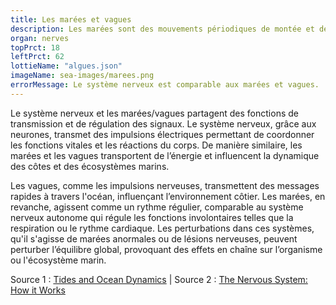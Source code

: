 ---
title: Les marées et vagues
description: Les marées sont des mouvements périodiques de montée et de descente du niveau de la mer causés principalement par l'attraction gravitationnelle de la Lune et du Soleil. Les vagues, quant à elles, sont des oscillations de la surface de l’eau générées par le vent ou des forces externes comme les séismes.
organ: nerves
topPrct: 18
leftPrct: 62
lottieName: "algues.json"
imageName: sea-images/marees.png
errorMessage: Le système nerveux est comparable aux marées et vagues.
---
Le système nerveux et les marées/vagues partagent des fonctions de transmission et de régulation des signaux. Le système nerveux, grâce aux neurones, transmet des impulsions électriques permettant de coordonner les fonctions vitales et les réactions du corps. De manière similaire, les marées et les vagues transportent de l’énergie et influencent la dynamique des côtes et des écosystèmes marins.

Les vagues, comme les impulsions nerveuses, transmettent des messages rapides à travers l'océan, influençant l’environnement côtier. Les marées, en revanche, agissent comme un rythme régulier, comparable au système nerveux autonome qui régule les fonctions involontaires telles que la respiration ou le rythme cardiaque. Les perturbations dans ces systèmes, qu'il s'agisse de marées anormales ou de lésions nerveuses, peuvent perturber l’équilibre global, provoquant des effets en chaîne sur l’organisme ou l'écosystème marin.

Source 1 : [Tides and Ocean Dynamics](https://oceanservice.noaa.gov) | Source 2 : [The Nervous System: How it Works](https://www.nih.gov)
